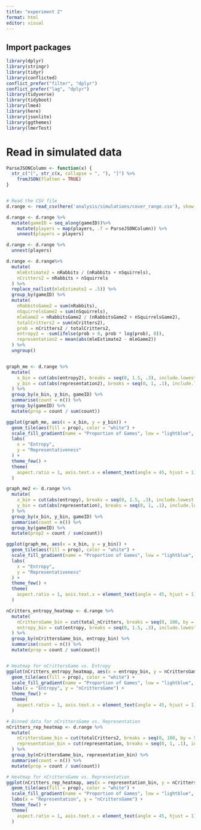```yaml
---
title: "experiment 2"
format: html
editor: visual
---
```


## Import packages

```r
library(dplyr)
library(stringr)
library(tidyr)
library(conflicted)  
conflict_prefer("filter", "dplyr")
conflict_prefer("lag", "dplyr")
library(tidyverse)
library(tidyboot)
library(lme4)
library(here)
library(jsonlite)
library(ggthemes)
library(lmerTest)

```

# Read in simulated data

```r
ParseJSONColumn <- function(x) {
  str_c("[", str_c(x, collapse = ", "), "]") %>%
    fromJSON(flatten = TRUE)
}


# Read the CSV file
d.range <- read_csv(here('analysis/simulations/cover_range.csv'), show_col_types = TRUE) 

d.range <- d.range %>% 
  mutate(gameID = seq_along(gameID))%>%
    mutate(players = map(players, .f = ParseJSONColumn)) %>% 
    unnest(players = players)

d.range <- d.range %>% 
  unnest(players)
```

```r

d.range <- d.range%>%
  mutate(
    mleEstimate2 = nRabbits / (nRabbits + nSquirrels),
    nCritters2 = nRabbits + nSquirrels
  ) %>%
  replace_na(list(mleEstimate2 = .5)) %>%
  group_by(gameID) %>%
  mutate(
    nRabbitsGame2 = sum(nRabbits),
    nSquirrelsGame2 = sum(nSquirrels),
    mleGame2 = nRabbitsGame2 / (nRabbitsGame2 + nSquirrelsGame2),
    totalCritters2 = sum(nCritters2),
    prob = nCritters2 / totalCritters2,
    entropy2 = -sum(ifelse(prob > 0, prob * log(prob), 0)),
    representation2 = mean(abs(mleEstimate2 - mleGame2))
  ) %>%
  ungroup()
```

```r
```

```r
graph_me <- d.range %>%
  mutate(
    x_bin = cut(abs(entropy2), breaks = seq(0, 1.5, .3), include.lowest = T, dig.lab = 2),
    y_bin = cut(abs(representation2), breaks = seq(0, 1, .1), include.lowest = T, dig.lab = 2)
  ) %>%
  group_by(x_bin, y_bin, gameID) %>%
  summarise(count = n()) %>%
  group_by(gameID) %>%
  mutate(prop = count / sum(count))

ggplot(graph_me, aes(x = x_bin, y = y_bin)) +
  geom_tile(aes(fill = prop), color = "white") +
  scale_fill_gradient(name = "Proportion of Games", low = "lightblue", high = "darkblue") +
  labs(
    x = "Entropy",
    y = "Representativeness"
  ) +
  theme_few() +
  theme(
    aspect.ratio = 1, axis.text.x = element_text(angle = 45, hjust = 1)  # Rotate x-axis labels
  ) 
```

```r
graph_me2 <- d.range %>%
  mutate(
    x_bin = cut(abs(entropy), breaks = seq(0, 1.5, .3), include.lowest = T, dig.lab = 2),
    y_bin = cut(abs(representation), breaks = seq(0, 1, .1), include.lowest = T, dig.lab = 2)
  ) %>%
  group_by(x_bin, y_bin, gameID) %>%
  summarise(count = n()) %>%
  group_by(gameID) %>%
  mutate(prop2 = count / sum(count))

ggplot(graph_me, aes(x = x_bin, y = y_bin)) +
  geom_tile(aes(fill = prop), color = "white") +
  scale_fill_gradient(name = "Proportion of Games", low = "lightblue", high = "darkblue") +
  labs(
    x = "Entropy",
    y = "Representativeness"
  ) +
  theme_few() +
  theme(
    aspect.ratio = 1, axis.text.x = element_text(angle = 45, hjust = 1)  # Rotate x-axis labels
  ) 
```

```r
nCritters_entropy_heatmap <- d.range %>%
  mutate(
    nCrittersGame_bin = cut(total_nCritters, breaks = seq(0, 100, by = 5), include.lowest = TRUE),
    entropy_bin = cut(entropy, breaks = seq(0, 1.5, .3), include.lowest = TRUE, dig.lab = 2)
  ) %>%
  group_by(nCrittersGame_bin, entropy_bin) %>%
  summarise(count = n()) %>%
  mutate(prop = count / sum(count))


# Heatmap for nCrittersGame vs. Entropy
ggplot(nCritters_entropy_heatmap, aes(x = entropy_bin, y = nCrittersGame_bin)) +
  geom_tile(aes(fill = prop), color = "white") +
  scale_fill_gradient(name = "Proportion of Games", low = "lightblue", high = "darkblue") +
  labs(x = "Entropy", y = "nCrittersGame") +
  theme_few() +
  theme(
    aspect.ratio = 1, axis.text.x = element_text(angle = 45, hjust = 1)
  )


```

```r
# Binned data for nCrittersGame vs. Representation
nCritters_rep_heatmap <- d.range %>%
  mutate(
    nCrittersGame_bin = cut(totalCritters2, breaks = seq(0, 100, by = 5), include.lowest = TRUE),
    representation_bin = cut(representation, breaks = seq(0, 1, .1), include.lowest = TRUE, dig.lab = 2)
  ) %>%
  group_by(nCrittersGame_bin, representation_bin) %>%
  summarise(count = n()) %>%
  mutate(prop = count / sum(count))

# Heatmap for nCrittersGame vs. Representation
ggplot(nCritters_rep_heatmap, aes(x = representation_bin, y = nCrittersGame_bin)) +
  geom_tile(aes(fill = prop), color = "white") +
  scale_fill_gradient(name = "Proportion of Games", low = "lightblue", high = "darkblue") +
  labs(x = "Representation", y = "nCrittersGame") +
  theme_few() +
  theme(
    aspect.ratio = 1, axis.text.x = element_text(angle = 45, hjust = 1)
  )

```
